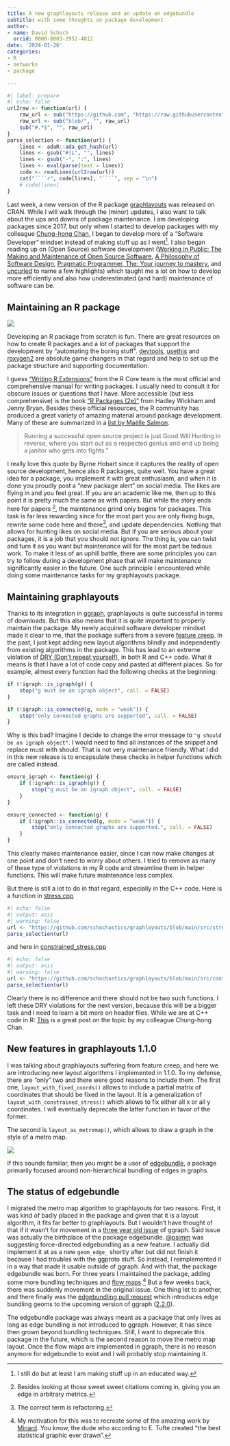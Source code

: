 ```yaml
---
title: A new graphlayouts release and an update on edgebundle
subtitle: with some thoughts on package development
author:
- name: David Schoch
  orcid: 0000-0003-2952-4812
date: '2024-01-26'
categories:
- R
- networks
- package

---
```

```r
#| label: prepare
#| echo: false
url2raw <- function(url) {
    raw_url <- sub("https://github.com", "https://raw.githubusercontent.com", url)
    raw_url <- sub("blob/", "", raw_url)
    sub("#.*$", "", raw_url)
}
parse_selection <- function(url) {
    lines <- adaR::ada_get_hash(url)
    lines <- gsub("#|L", "", lines)
    lines <- gsub("-", ":", lines)
    lines <- eval(parse(text = lines))
    code <- readLines(url2raw(url))
    cat("````r", code[lines], "````", sep = "\n")
    # code[lines]
}
```

Last week, a new version of the R package [graphlayouts](https://github.com/schochastics/graphlayouts) was released on CRAN.
While I will walk through the (minor) updates, I also want to talk about the ups and downs of package maintenance. I am developing 
packages since 2017, but only when I started to develop packages with my colleague [Chung-hong Chan](https://chainsawriot.com/), I began to develop more of a "Software Developer" mindset instead of making stuff up as I went[^1]. I also began reading up on (Open Source) software development ([Working in Public: The Making and Maintenance of Open Source Software](https://www.amazon.de/dp/0578675862?psc=1&ref=ppx_yo2ov_dt_b_product_details), [A Philosophy of Software Design](https://www.amazon.de/dp/173210221X?psc=1&ref=ppx_yo2ov_dt_b_product_details), [Pragmatic Programmer, The: Your journey to mastery](https://www.amazon.de/dp/0135957052?psc=1&ref=ppx_yo2ov_dt_b_product_details), and [uncurled](https://un.curl.dev/) to name a few highlights) which taught me a lot on how to develop more efficiently and also how underestimated (and hard) maintenance of software can be.

## Maintaining an R package

![](bus-rpkg.jpg)

Developing an R package from scratch is fun. There are great resources on how to create R packages and a lot of packages that support the development by "automating the boring stuff". [devtools](https://devtools.r-lib.org/), [usethis](https://usethis.r-lib.org/) and [roxygen2](https://roxygen2.r-lib.org/) are absolute game changers in that regard and help to set up the package structure and supporting documentation. 

I guess ["Writing R Extensions"](https://cran.r-project.org/doc/manuals/R-exts.html) from the R Core team is the most official and comprehensive manual for writing packages. I usually need to consult it for obscure issues or questions that I have. More accessible (but less comprehensive) is the book ["R Packages (2e)"](https://r-pkgs.org/) from Hadley Wickham and Jenny Bryan. Besides these official resources, the R community has produced a great variety of amazing material around package development. Many of these are summarized in a [list by Maëlle Salmon](https://rpkgdev-mechanics.netlify.app/resources/). 

>Running a successful open source project is just Good Will Hunting in reverse, where you start out as a respected genius and end up being a janitor who gets into fights."  

I really love this quote by Byrne Hobart since it captures the reality of open source development, hence also R packages, quite well. You have a great idea for a package, you implement it with great enthusiasm, and when it is done you proudly post a "new package alert" on social media. The likes are flying in and you feel great. If you are an academic like me, then up to this point it is pretty much the same as with papers. But while the story ends here for papers [^2], the maintenance grind only begins for packages. This task is far less rewarding since for the most part you are only fixing bugs, rewrite some code here and there[^3], and update dependencies. Nothing that allows for hunting likes on social media. But if you are serious about your packages, it is a job that you should not ignore. The thing is, you can twist and turn it as you want but maintenance will for the most part be tedious work. To make it less of an uphill battle, there are some principles you can try to follow during a development phase that will make maintenance significantly easier in the future. One such principle I encountered while doing some maintenance tasks for my graphlayouts package. 

## Maintaining graphlayouts

Thanks to its integration in [ggraph](https://github.com/thomasp85/ggraph), graphlayouts is quite successful in terms of downloads. But this also means that it is quite important to properly maintain the package. My newly acquired software developer mindset made it clear to me, that the package suffers from a severe [feature creep](https://en.wikipedia.org/wiki/Feature_creep). In the past, I just kept adding new layout algorithms blindly and independently from existing algorithms in the package. This has lead to an extreme violation of [DRY (Don't repeat yourself)](https://en.wikipedia.org/wiki/Don%27t_repeat_yourself), in both R and C++ code. What it means is that I have a lot of code copy and pasted at different places. So for example, almost every function had the following checks at the beginning: 

```r
if (!igraph::is_igraph(g)) {
    stop("g must be an igraph object", call. = FALSE)
}
```

```r
if (!igraph::is_connected(g, mode = "weak")) {
    stop("only connected graphs are supported", call. = FALSE)
}
```

Why is this bad? Imagine I decide to change the error message to `"g should be an igraph object"`. I would need to find all instances of the snippet and replace must with should. That is not very maintenance friendly. What I did in this new release is to encapsulate these checks in helper functions which are called instead. 

```r
ensure_igraph <- function(g) {
    if (!igraph::is_igraph(g)) {
        stop("g must be an igraph object", call. = FALSE)
    }
}

ensure_connected <- function(g) {
    if (!igraph::is_connected(g, mode = "weak")) {
        stop("only connected graphs are supported.", call. = FALSE)
    }
}
```

This clearly makes maintenance easier, since I can now make changes at one point and don't need to worry about others.
I tried to remove as many of these type of violations in my R code and streamline them in helper functions. This will make future maintenance 
less complex. 

But there is still a lot to do in that regard, especially in the C++ code. Here is a function in [stress.cpp](https://github.com/schochastics/graphlayouts/blob/main/src/stress.cpp)
```r
#| echo: false
#| output: asis
#| warning: false
url <- "https://github.com/schochastics/graphlayouts/blob/main/src/stress.cpp#L5-L16"
parse_selection(url)
```
and here in [constrained_stress.cpp](https://github.com/schochastics/graphlayouts/blob/main/src/constrained_stress.cpp)
```r
#| echo: false
#| output: asis
#| warning: false
url <- "https://github.com/schochastics/graphlayouts/blob/main/src/constrained_stress.cpp#L5-L16"
parse_selection(url)
```

Clearly there is no difference and there should not be two such functions. I left these DRY violations for the next version, because this will be a bigger task and I need to learn a bit more on header files. While we are at C++ code in R: [This](https://chainsawriot.com/postmannheim/2023/10/01/cppqa.html) is a great post on the topic by my colleague Chung-hong Chan.

## New features in graphlayouts 1.1.0

I was talking about graphlayouts suffering from feature creep, and here we are introducing new layout algorithms I implemented in 1.1.0. 
To my defense, there are "only" two and there were good reasons to include them. The first one, `layout_with_fixed_coords()` allows to include a partial matrix of coordinates that should be fixed in the layout. It is a generalization of `layout_with_constrained_stress()` which allows to fix either all x or all y coordinates. I will eventually deprecate the latter function in favor of the former. 

The second is `layout_as_metromap()`, which allows to draw a graph in the style of a metro map.

![](https://github.com/schochastics/edgebundle/blob/main/man/figures/metro_berlin.png?raw=true)

If this sounds familiar, then you might be a user of [edgebundle](https://github.com/schochastics/edgebundle), a package primarily focused around non-hierarchical bundling of edges in graphs. 

## The status of edgebundle

I migrated the metro map algorithm to graphlayouts for two reasons. First, it was kind of badly placed in the package and given that it is a layout algorithm, it fits far better to graphlayouts. But I wouldn't have thought of that if it wasn't for movement in a [three year old issue](https://github.com/thomasp85/ggraph/issues/267) of ggraph. Said issue was actually the birthplace of the package edgebundle. [@psimm](https://github.com/psimm) was suggesting force-directed edgebundling as a new feature. I actually did implement it at as a new `geom_edge_` shortly after but did not finish it because I had troubles with the ggproto stuff. So instead, I reimplemented it in a way that made it usable outside of ggraph. And with that, the package edgebundle was born. For three years I maintained the package, adding some more bundling techniques and [flow maps](https://github.com/schochastics/edgebundle/#flow-maps).[^4] But a few weeks back, there was suddenly movement in the original issue. One thing let to another, and there finally was the [edgebundling pull request](https://github.com/thomasp85/ggraph/pull/356) which introduces edge bundling geoms to the upcoming version of ggraph ([2.2.0](https://github.com/thomasp85/ggraph/issues/358)). 

The edgebundle package was always meant as a package that only lives as long as edge bundling is not introduced to ggraph. However, it has since then grown beyond bundling techniques. Still, I want to deprecate this package in the future, which is the second reason to move the metro map layout. 
Once the flow maps are implemented in ggraph, there is no reason anymore for edgebundle to exist and I will probably stop maintaining it.

[^1]: I still do but at least I am making stuff up in an educated way.
[^2]: Besides looking at those sweet sweet citations coming in, giving you an edge in arbitrary metrics.
[^3]: The correct term is refactoring.
[^4]: My motivation for this was to recreate some of the amazing work by [Minard](https://www.mr.schochastics.net/material/minard/). You know, the dude who according to E. Tufte created “the best statistical graphic ever drawn”.
